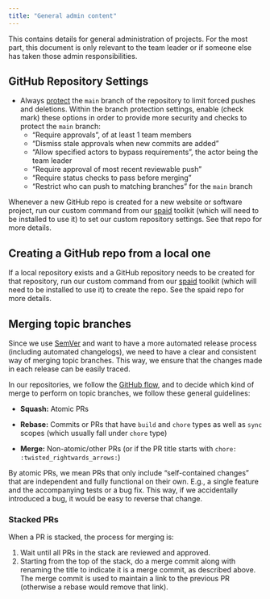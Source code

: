 ```yaml
---
title: "General admin content"
---
```


This contains details for general administration of projects. For the
most part, this document is only relevant to the team leader or if
someone else has taken those admin responsibilities.

## GitHub Repository Settings

-   Always
    [protect](https://docs.github.com/en/repositories/configuring-branches-and-merges-in-your-repository/managing-protected-branches/managing-a-branch-protection-rule)
    the `main` branch of the repository to limit forced pushes and
    deletions. Within the branch protection settings, enable (check
    mark) these options in order to provide more security and checks to
    protect the `main` branch:
    -   "Require approvals", of at least 1 team members
    -   "Dismiss stale approvals when new commits are added"
    -   "Allow specified actors to bypass requirements", the actor being
        the team leader
    -   "Require approval of most recent reviewable push"
    -   "Require status checks to pass before merging"
    -   "Restrict who can push to matching branches" for the `main`
        branch

Whenever a new GitHub repo is created for a new website or software
project, run our custom command from our
[spaid](https://github.com/seedcase-project/spaid) toolkit (which will
need to be installed to use it) to set our custom repository settings.
See that repo for more details.

## Creating a GitHub repo from a local one

If a local repository exists and a GitHub repository needs to be created
for that repository, run our custom command from our
[spaid](https://github.com/seedcase-project/spaid) toolkit (which will
need to be installed to use it) to create the repo. See the spaid repo
for more details.

## Merging topic branches

Since we use
[SemVer](https://decisions.seedcase-project.org/why-semver/) and want to
have a more automated release process (including automated changelogs),
we need to have a clear and consistent way of merging topic branches.
This way, we ensure that the changes made in each release can be easily
traced.

In our repositories, we follow the [GitHub
flow](https://decisions.seedcase-project.org/why-github-flow/), and to
decide which kind of merge to perform on topic branches, we follow these
general guidelines:

-   **Squash:** Atomic PRs

-   **Rebase:** Commits or PRs that have `build` and `chore` types as
    well as `sync` scopes (which usually fall under `chore` type)

-   **Merge:** Non-atomic/other PRs (or if the PR title starts with
    `chore: :twisted_rightwards_arrows:`)

By atomic PRs, we mean PRs that only include "self-contained changes"
that are independent and fully functional on their own. E.g., a single
feature and the accompanying tests or a bug fix. This way, if we
accidentally introduced a bug, it would be easy to reverse that change.

### Stacked PRs

When a PR is stacked, the process for merging is:

1.  Wait until all PRs in the stack are reviewed and approved.
2.  Starting from the top of the stack, do a merge commit along with
    renaming the title to indicate it is a merge commit, as described
    above. The merge commit is used to maintain a link to the previous
    PR (otherwise a rebase would remove that link).
